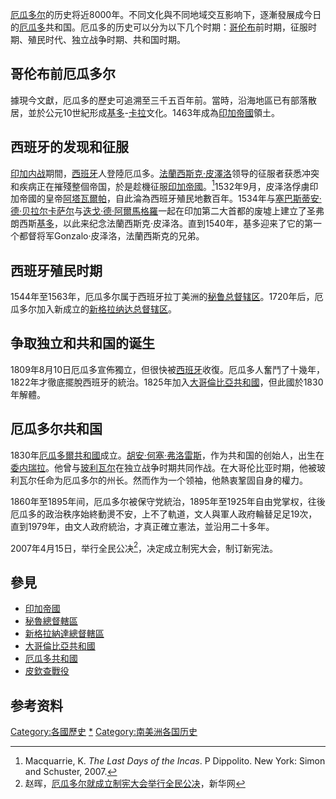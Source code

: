 [[厄瓜多尔|厄瓜多尔]]的历史将近8000年。不同文化與不同地域交互影响下，逐漸發展成今日的[[厄瓜多|厄瓜多]]共和国。厄瓜多的历史可以分为以下几个时期：[[哥伦布|哥伦布]]前时期，征服时期、殖民时代、独立战争时期、共和国时期。

==哥伦布前厄瓜多尔==
據現今文獻，厄瓜多的歷史可追溯至三千五百年前。當時，沿海地區已有部落散居，並於公元10世紀形成[[基多|基多]]-[[卡拉文化|卡拉]]文化。1463年成為[[印加帝國|印加帝國]]領土。

==西班牙的发现和征服==
[[印加内战|印加内战]]期間，[[西班牙|西班牙]]人登陸厄瓜多。[[法蘭西斯克·皮澤洛|法蘭西斯克·皮澤洛]]领导的征服者获悉冲突和疾病正在摧殘整個帝国，於是趁機征服[[印加帝國|印加帝國]]。<ref>Macquarrie, K. ''The Last Days of the Incas''. P Dippolito. New York: Simon and Schuster, 2007.</ref>1532年9月，皮泽洛俘虜印加帝國的皇帝[[阿塔瓦爾帕|阿塔瓦爾帕]]，自此淪為西班牙殖民地數百年。1534年与[[塞巴斯蒂安·德·贝拉尔卡萨尔|塞巴斯蒂安·德·贝拉尔卡萨尔]]与[[迭戈·德·阿爾馬格羅|迭戈·德·阿爾馬格羅]]一起在印加第二大首都的废墟上建立了圣弗朗西斯[[基多|基多]]，以此来纪念法蘭西斯克·皮泽洛。直到1540年，基多迎来了它的第一个都督将军Gonzalo·皮泽洛，法蘭西斯克的兄弟。

==西班牙殖民时期==
1544年至1563年，厄瓜多尔属于西班牙拉丁美洲的[[秘鲁总督辖区|秘鲁总督辖区]]。1720年后，厄瓜多尔加入新成立的[[新格拉纳达总督辖区|新格拉纳达总督辖区]]。

==争取独立和共和国的诞生==
1809年8月10日厄瓜多宣佈獨立，但很快被[[西班牙|西班牙]]收復。厄瓜多人奮鬥了十幾年，1822年才徹底擺脫西班牙的統治。1825年加入[[大哥倫比亞共和國|大哥倫比亞共和國]]，但此國於1830年解體。

==厄瓜多尔共和国==
1830年[[厄瓜多爾共和國|厄瓜多爾共和國]]成立。[[胡安·何塞·弗洛雷斯|胡安·何塞·弗洛雷斯]]，作为共和国的创始人，出生在[[委内瑞拉|委内瑞拉]]。他曾与[[玻利瓦尔|玻利瓦尔]]在独立战争时期共同作战。在大哥伦比亚时期，他被玻利瓦尔任命为厄瓜多尔的州长。然而作为一个领袖，他熱衷鞏固自身的權力。

1860年至1895年间，厄瓜多尔被保守党統治，1895年至1925年自由党掌权，往後厄瓜多的政治秩序始終動燙不安，上不了軌道，文人與軍人政府輪替足足19次，直到1979年，由文人政府統治，才真正確立憲法，並沿用二十多年。

2007年4月15日，举行全民公决<ref>赵晖，[http://news.xinhuanet.com/world/2007-04/15/content_5980111.htm 厄瓜多尔就成立制宪大会举行全民公决]，新华网</ref>，决定成立制宪大会，制订新宪法。

==參見==
*[[印加帝國|印加帝國]]
*[[秘魯總督轄區|秘魯總督轄區]]
*[[新格拉納達總督轄區|新格拉納達總督轄區]]
*[[大哥倫比亞共和國|大哥倫比亞共和國]]
*[[厄瓜多共和國|厄瓜多共和國]]
*[[皮欽查戰役|皮欽查戰役]]

==参考资料==
{{reflist}}

{{美洲题目|历史}}

[[Category:各國歷史|Category:各國歷史]]
[[Category:厄多瓜历史|*]]
[[Category:南美洲各国历史|Category:南美洲各国历史]]